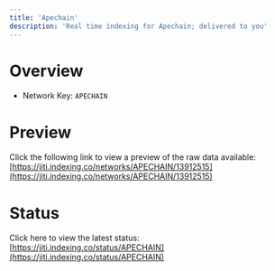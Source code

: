 ```yaml
---
title: 'Apechain'
description: 'Real time indexing for Apechain; delivered to you'
---
```


# Overview
- Network Key: `APECHAIN`

# Preview
Click the following link to view a preview of the raw data available: [https://jiti.indexing.co/networks/APECHAIN/13912515](https://jiti.indexing.co/networks/APECHAIN/13912515)

# Status
Click here to view the latest status: [https://jiti.indexing.co/status/APECHAIN](https://jiti.indexing.co/status/APECHAIN)
